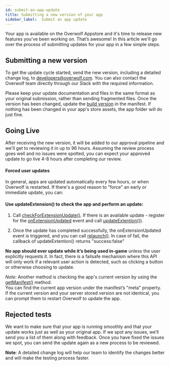 ```yaml
---
id: submit-an-app-update
title: Submitting a new version of your app
sidebar_label:  Submit an app update
---
```


Your app is available on the Overwolf Appstore and it's time to release new features you've been working on. That’s awesome! In this article we'll go over the process of submitting updates for your app in a few simple steps.

## Submitting a new version

To get the update cycle started, send the new version, including a detailed change log, to [developers@overwolf.com](mailto:developers@overwolf.com). You can also contact the Overwolf team directly through our Slack with the required information.  

Please keep your update documentation and files in the same format as your original submission, rather than sending fragmented files.
Once the version has been changed, update the [build version](../api/manifest-json#meta-object) in the manifest. If nothing has been changed in your app's store assets, the app folder will do just fine.

## Going Live

After receiving the new version, it will be added to our approval pipeline and we'll get to reviewing it in up to 96 hours. Assuming the review process goes well and no issues were spotted, you can expect your approved update to go live 4-8 hours after completing our review. 

#### Forced user updates

In general, apps are updated automatically every few hours, or when Overwolf is restarted. 
If there's a good reason to "force" an early or immediate update, you can:

#### Use updateExtension() to check the app and perform an update:

  1. Call [checkForExtensionUpdate()](../api/overwolf-extensions#checkforextensionupdatecallback). If there is an available update - register for the [onExtensionUpdated](../api/overwolf-extensions#onextensionupdated) event and call [updateExtention()](../api/overwolf-extensions#updateextensioncallback)).

  2. Once the update has completed successfully, the onExtensionUpdated event is triggered, and you can call [relaunch()](../api/overwolf-extensions#relaunch). In case of fail, the callback of updateExtention() returns "success:false"

**No app should ever update while it’s being used in-game** unless the user explicitly requests it. In fact, there is a failsafe mechanism where this API will only work if a relevant user action is detected, such as clicking a button or otherwise choosing to update.

*Note:* Another method is checking the app's current version by using the [getManifest()](../api/overwolf-extension-current#getmanifestcallback) method.  
You can find the current app version under the manifest’s "meta" property. If the current version and your server stored version are not identical, you can prompt them to restart Overwolf to update the app.

## Rejected tests

We want to make sure that your app is running smoothly and that your update works just as well as your original app. If we spot any issues, we’ll send you a list of them along with feedback. Once you have fixed the issues we spot, you can send the update again as a new process to be reviewed.

**Note**: A detailed change log will help our team to identify the changes better and will make the testing process faster.
